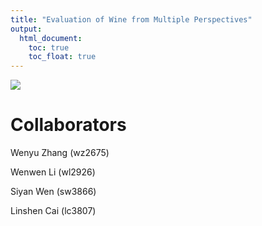 ```yaml
---
title: "Evaluation of Wine from Multiple Perspectives"
output: 
  html_document:
    toc: true
    toc_float: true
---
```

<img src="images/wine.jpg">


# Collaborators
Wenyu Zhang (wz2675)  

Wenwen Li (wl2926)  

Siyan Wen (sw3866)  

Linshen Cai (lc3807)  

